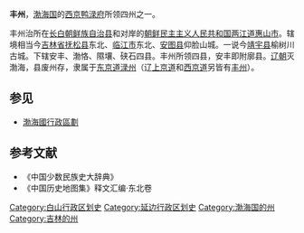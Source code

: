 '''丰州'''，[[渤海国|渤海国]]的[[西京鸭渌府|西京鸭渌府]]所领四州之一。

丰州治所在[[长白朝鲜族自治县|长白朝鲜族自治县]]和对岸的[[朝鲜民主主义人民共和国|朝鲜民主主义人民共和国]][[两江道|两江道]][[惠山市|惠山市]]。辖境相当今[[吉林省|吉林省]][[抚松县|抚松县]]东北、[[临江市|临江市]]东北、[[安图县|安图县]]仰脸山城。一说今[[靖宇县|靖宇县]]榆树川古城。下辖安丰、渤恪、隰壤、硖石四县。丰州所领四县，安丰即附廓县。[[辽朝|辽朝]]灭渤海，县废州存，隶属于[[东京道|东京道]][[渌州|渌州]]（辽[[上京道|上京道]]和[[西京道|西京道]]另皆有[[丰州_(辽朝)|丰州]]）。

== 参见 ==
*[[渤海國行政區劃|渤海國行政區劃]]

== 参考文献 ==
* 《中国少数民族史大辞典》 
* 《中国历史地图集》释文汇编·东北卷 

{{渤海国行政区划|nocat}}

[[Category:白山行政区划史|Category:白山行政区划史]]
[[Category:延边行政区划史|Category:延边行政区划史]]
[[Category:渤海国的州|Category:渤海国的州]]
[[Category:吉林的州|Category:吉林的州]]
